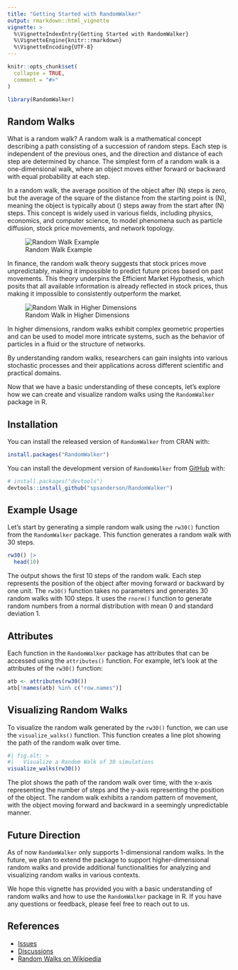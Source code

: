 ---
title: "Getting Started with RandomWalker"
output: rmarkdown::html_vignette
vignette: >
  %\VignetteIndexEntry{Getting Started with RandomWalker}
  %\VignetteEngine{knitr::rmarkdown}
  %\VignetteEncoding{UTF-8}
---

```{r, include = FALSE}
knitr::opts_chunk$set(
  collapse = TRUE,
  comment = "#>"
)
```

```{r setup}
library(RandomWalker)
```

## Random Walks

What is a random walk? A random walk is a mathematical concept describing a path consisting of a succession of random steps. Each step is independent of the previous ones, and the direction and distance of each step are determined by chance. The simplest form of a random walk is a one-dimensional walk, where an object moves either forward or backward with equal probability at each step. 

In a random walk, the average position of the object after \(N\) steps is zero, but the average of the square of the distance from the starting point is \(N\), meaning the object is typically about \(\sqrt{N}\) steps away from the start after \(N\) steps. This concept is widely used in various fields, including physics, economics, and computer science, to model phenomena such as particle diffusion, stock price movements, and network topology.

![Random Walk Example](https://upload.wikimedia.org/wikipedia/commons/thumb/2/28/Eight-step_random_walks.png/500px-Eight-step_random_walks.png)

In finance, the random walk theory suggests that stock prices move unpredictably, making it impossible to predict future prices based on past movements. This theory underpins the Efficient Market Hypothesis, which posits that all available information is already reflected in stock prices, thus making it impossible to consistently outperform the market.

![Random Walk in Higher Dimensions](https://upload.wikimedia.org/wikipedia/commons/thumb/b/bd/Walk3d_0.png/500px-Walk3d_0.png)

In higher dimensions, random walks exhibit complex geometric properties and can be used to model more intricate systems, such as the behavior of particles in a fluid or the structure of networks.

By understanding random walks, researchers can gain insights into various stochastic processes and their applications across different scientific and practical domains.

Now that we have a basic understanding of these concepts, let's explore how we can create and visualize random walks using the `RandomWalker` package in R.

## Installation

You can install the released version of `RandomWalker` from CRAN with:

```r
install.packages("RandomWalker")
```

You can install the development version of `RandomWalker` from [GitHub](https://github.com/spsanderson/RandomWalker) with:

``` r
# install.packages("devtools")
devtools::install_github("spsanderson/RandomWalker")
```

## Example Usage

Let's start by generating a simple random walk using the `rw30()` function from the `RandomWalker` package. This function generates a random walk with 30 steps.

```{r rw30_example}
rw30() |>
  head(10)
```

The output shows the first 10 steps of the random walk. Each step represents the position of the object after moving forward or backward by one unit. The `rw30()` function takes
no parameters and generates 30 random walks with 100 steps. It uses the `rnorm()`
function to generate random numbers from a normal distribution with mean 0 and standard deviation 1.

## Attributes

Each function in the `RandomWalker` package has attributes that can be accessed using the `attributes()` function. For example, let's look at the attributes of the `rw30()` function:

```{r rw30_attributes}
atb <- attributes(rw30())
atb[!names(atb) %in% c("row.names")]
```

## Visualizing Random Walks

To visualize the random walk generated by the `rw30()` function, we can use the `visualize_walks()` function. This function creates a line plot showing the path of the random walk over time.

```{r random_walk_visual_example, fig.width=7, fig.height=4}
#| fig.alt: >
#|   Visualize a Random Walk of 30 simulations
visualize_walks(rw30())
```

The plot shows the path of the random walk over time, with the x-axis representing the number of steps and the y-axis representing the position of the object. The random walk exhibits a random pattern of movement, with the object moving forward and backward in a seemingly unpredictable manner.

## Future Direction

As of now `RandomWalker` only supports 1-dimensional random walks. In the future, we plan to extend the package to support higher-dimensional random walks and provide additional functionalities for analyzing and visualizing random walks in various contexts.

We hope this vignette has provided you with a basic understanding of random walks and how to use the `RandomWalker` package in R. If you have any questions or feedback, please feel free to reach out to us.

## References

- [Issues](https://github.com/spsanderson/RandomWalker/issues)
- [Discussions](https://github.com/spsanderson/RandomWalker/discussions)
- [Random Walks on Wikipedia](https://en.wikipedia.org/wiki/Random_walk)
